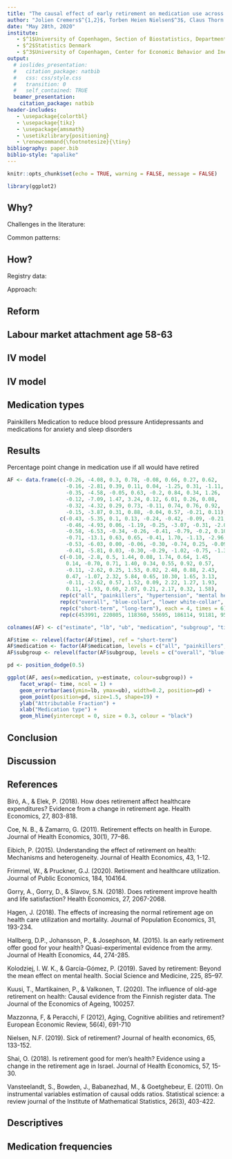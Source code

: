 ```yaml
--- 
title: "The causal effect of early retirement on medication use across sex and occupation: Evidence from Danish administrative data"
author: "Jolien Cremers$^{1,2}$, Torben Heien Nielsen$^3$, Claus Thorn Ekstrøm$^1$"
date: "May 28th, 2020"
institute: 
   - $^1$University of Copenhagen, Section of Biostatistics, Department of Public Health
   - $^2$Statistics Denmark
   - $^3$University of Copenhagen, Center for Economic Behavior and Inequality, Department of Economics
output:
  # ioslides_presentation:
  #   citation_package: natbib
  #   css: css/style.css
  #   transition: 0
  #   self_contained: TRUE
  beamer_presentation:
    citation_package: natbib
header-includes:
   - \usepackage{colortbl}   
   - \usepackage{tikz}
   - \usepackage{amsmath}
   - \usetikzlibrary{positioning}
   - \renewcommand{\footnotesize}{\tiny}
bibliography: paper.bib
biblio-style: "apalike"
---
```


```r
knitr::opts_chunk$set(echo = TRUE, warning = FALSE, message = FALSE)
```

```r
library(ggplot2)
```

## Why? 

Challenges in the literature:

\begin{itemize}
\item Directionality, size, reverse causality
\item Adequate measures of health
\end{itemize}

Common patterns:

\begin{itemize}
\item self-reported health based studies: positive effect\footnote{e.g. Coe \& Zamarro (2011), Eibich (2015), Shai (2018), Gorry, Gorry \& Slavov (2018)}
\item administrative data: decline in doctors' appointments and hospital utilization\footnote{Bíró \& Elek (2018), Nielsen (2019), Frimmel \& Pruckner (2020), Perdrix (2020), Hallberg, Johansson \& Josephson (2015), Kuusi, Martikainen \& Valkonen (2020)}
\item mental health \& medication use: mixed results\footnote{Coe \& Zamarro (2011), Mazzonna \& Peracci (2012), Kolodziej \& García-Gómez (2019), Biró \& Elek (2018), Hagen (2018), Perdrix (2020), Gorry et.al. (2018), Frimmel \& Pruckner (2020)}
\end{itemize}


## How?

Registry data:
\begin{itemize}
\item large administrative data source
\item specific health conditions
\item monthly data
\end{itemize}


Approach:

\begin{itemize}
\item recent reform --> eligibility age enforced by law instead of (financial) incentives --> improved identifiability 
\item heterogeneity by occupation, sex, medication types
\item improved IV technique for binary outcomes\footnote{g-estimation, Vansteelandt, Bowden, Babnezhad \& Ghoetghebeur (2011)}
\end{itemize}


## Reform

\begin{table}
\centering
\caption{Ages at which Early Retirement Pension (ERP) is available according to date of birth.}
\begin{tabular}{ ll }
\hline\hline
 Date of Birth & ERP age \\ \hline
 $<$ 1954 & 60 \\  
 $\geq$ 01-January-1954 & 60.5 \\   
 $\geq$ 01-July-1954 & 61 \\   
 $\geq$ 01-January-1955 & 61.5 \\   
 $\geq$ 01-July-1955 & 62 \\     
 $\geq$ 01-January-1956 & 62.5 \\  
 $\geq$ 01-July-1956 & 63 \\         
 $\geq$ 01-January-1959 & 63.5 \\
 $\geq$ 01-July-1959 & 64 \\   
 $>$ 1963 & computed in relation \\
 & to life expectancy \\\hline\hline
\end{tabular}
\label{tab:ERP_age}
\end{table}


## Labour market attachment age 58-63

\begin{figure}
 \centering
  \includegraphics[width = 0.7\linewidth]{Plots/Pop_tilstand_prop_new.pdf}
  \label{fig:attachment_pop}
\end{figure}



## IV model


\begin{columns}
\begin{column}{0.48\textwidth}

\begin{figure}
\label{fig:dagreal}
\centering
	\large{\begin{tikzpicture}[%
		->,
		>=stealth,
		node distance=1cm,
		pil/.style={
			->,
			thick,
			shorten =2pt,}
		]
		\node (1) {YOB};
		\node[right=of 1] (2) {ERP};
		\node[below right = of 1](3){S, O, MH};
		\node[above right = of 2](4){UC};
		\node[right=of 2] (5) {MED};
		\draw [->] (1) to (2);
		\draw [->] (2) to (5);
		\draw [->] (3) to (2);
		\draw [->] (3) to (5);
		\draw [->] (4) to (2);
		\draw [->] (4) to (5);
	\end{tikzpicture}}
\end{figure}

\end{column}
\begin{column}{0.48\textwidth}
\begin{itemize}

\item ERP: retirement between age 60-60.5
\item YOB: year of birth, pre-1954 (unaffected cohorts) or $\geq$ 1954 (affected cohorts)
\item MED: medication use between age 60-60.5 (short-term) or 60-63 (long-term)
\item MH: medication use between age 59.5-60, 0, $\leq$7, $\leq$31 or >31 daily defined doses a month
\item S: sex (male/female)
\item O: longest held occupation type between age 45-55.

\end{itemize}
\end{column}
\end{columns}


## IV model

\begin{align}\label{eq:tsls}\nonumber
&P(\text{MED}_{i} = 1) = logit^{-1}(\beta_0 + \beta_1\text{ERP}_i + \beta_2\text{S}_i + \beta_3\text{O}_i + \beta_4\text{MH}_i) \\ \nonumber
&P(\text{ERP}_i = 1) =  logit^{-1}(\gamma_0 + \gamma_1\text{YOB}_i + \gamma_2\text{S}_i + \gamma_3\text{O}_i + \gamma_4\text{MH}_i)
\end{align}


## Medication types

Painkillers\footnote{M02AA, N02A, N02B (antiinflammatory preparations, non-steroids for topical use, opioids, other analgesics and antipyretics) N02BE01, N02BE05, N02BA01, N02BA51, N02BB51 and 200 mg M01AE01 are not included} 
\begin{itemize} 
\item musculosceletal disorders 
\end{itemize} 

Medication to reduce blood pressure\footnote{C02, C03, C07, C08, C09 (antihypertensives, diuretics, beta blocking agents, calcium channel blockers, agents acting on the renin-angiotensin system)}
\begin{itemize} 
\item job strain
\item control over work
\end{itemize} 

Antidepressants and medications for anxiety and sleep disorders\footnote{N05B N05C, N06A, N06C (anxiolytics, hypnotics and sedatives, antidepressants, psycholeptics and psychoanaleptics in combination)}
\begin{itemize} 
\item stress
\item low physical activity
\item shift work and insomnia
\end{itemize} 










## Results

Percentage point change in medication use if all would have retired

```r
AF <- data.frame(c(-0.26, -4.08, 0.3, 0.78, -0.08, 0.66, 0.27, 0.62,
                   -0.16, -2.81, 0.39, 0.11, 0.04, -1.25, 0.31, -1.11,
                   -0.35, -4.58, -0.05, 0.63, -0.2, 0.84, 0.34, 1.26,
                   -0.12, -7.09, 1.47, 3.24, 0.12, 6.01, 0.26, 0.08, 
                   -0.32, -4.32, 0.29, 0.73, -0.11, 0.74, 0.76, 0.92,
                   -0.15, -3.87, 0.31, 0.88, -0.04, 0.57, -0.21, 0.11),
                 c(-0.43, -5.35, 0.1, 0.13, -0.24, -0.42, -0.09, -0.21, 
                   -0.46, -4.93, 0.06, -1.19, -0.25, -3.07, -0.31, -2.08,
                   -0.58, -6.53, -0.34, -0.26, -0.41, -0.79, -0.2, 0.10,
                   -0.71, -13.1, 0.63, 0.65, -0.41, 1.70, -1.13, -2.96,
                   -0.53, -6.03, 0.00, -0.06, -0.30, -0.74, 0.25, -0.09,
                   -0.41, -5.81, 0.03, -0.30, -0.29, -1.02, -0.75, -1.36),
                 c(-0.10, -2.8, 0.5, 1.44, 0.08, 1.74, 0.64, 1.45,
                   0.14, -0.70, 0.71, 1.40, 0.34, 0.55, 0.92, 0.57,
                   -0.11, -2.62, 0.25, 1.53, 0.02, 2.48, 0.88, 2.43,
                   0.47, -1.07, 2.32, 5.84, 0.65, 10.30, 1.65, 3.13,
                   -0.11, -2.62, 0.57, 1.52, 0.09, 2.22, 1.27, 1.93,
                   0.11, -1.93, 0.60, 2.07, 0.21, 2.17, 0.32, 1.58),
                 rep(c("all", "painkillers", "hypertension", "mental health"), 12),
                 rep(c("overall", "blue-collar", "lower white-collar", "upper white-collar", "females", "males"), each = 8),
                 rep(c("short-term", "long-term"), each = 4, times = 6),
                 rep(c(453991, 220805, 118360, 55695, 186114, 91181, 95656, 46326, 222659, 108317, 231332, 112488), each = 4))

colnames(AF) <- c("estimate", "lb", "ub", "medication", "subgroup", "time", "sample size")

AF$time <- relevel(factor(AF$time), ref = "short-term")
AF$medication <- factor(AF$medication, levels = c("all", "painkillers", "hypertension", "mental health"))
AF$subgroup <- relevel(factor(AF$subgroup, levels = c("overall", "blue-collar", "lower white-collar", "upper white-collar", "females", "males")), ref = "overall")

pd <- position_dodge(0.5)

ggplot(AF, aes(x=medication, y=estimate, colour=subgroup)) + 
    facet_wrap(~ time, ncol = 1) +
    geom_errorbar(aes(ymin=lb, ymax=ub), width=0.2, position=pd) +
    geom_point(position=pd, size=1.5, shape=19) +
    ylab("Attributable Fraction") +
    xlab("Medication type") +
    geom_hline(yintercept = 0, size = 0.3, colour = "black")

```


## Conclusion

\begin{itemize}
\item Decrease in overall medication use and use of painkillers
\item Heterogeneous effects across medication and population groups
\item Effect not persistent long term
\end{itemize}

## Discussion

\begin{itemize}
\item Upper white-collar, income/wealth effects
\item No long-term effects?
\item Effects on amount of medication use (IV models for count/zero-inflated outcomes)
\item Different types of medication, split up mental health medication?
\end{itemize}

## References {.allowframebreaks}

Bíró, A., & Elek, P. (2018). How does retirement affect healthcare expenditures? Evidence from a change in retirement age. Health Economics, 27, 803-818.

Coe, N. B., & Zamarro, G. (2011). Retirement effects on health in Europe. Journal of Health Economics, 30(1), 77–86.

Eibich, P. (2015). Understanding the effect of retirement on health: Mechanisms and heterogeneity. Journal of Health Economics, 43, 1-12.

Frimmel, W., & Pruckner, G.J. (2020). Retirement and healthcare utilization. Journal of Public Economics, 184, 104164.

Gorry, A., Gorry, D., & Slavov, S.N. (2018). Does retirement improve health and life satisfaction? Health Economics, 27, 2067-2068.

Hagen, J. (2018). The effects of increasing the normal retirement age on health care utilization and mortality. Journal of Population Economics, 31, 193-234. 

Hallberg, D.P., Johansson, P., & Josephson, M. (2015). Is an early retirement offer good for your health? Quasi-experimental evidence from the army. Journal of Health Economics, 44, 274-285.

Kolodziej, I. W. K., & García-Gómez, P. (2019). Saved by retirement: Beyond the mean effect on mental health. Social Science and Medicine, 225, 85–97.

Kuusi, T., Martikainen, P., & Valkonen, T. (2020). The influence of old-age retirement on health: Causal evidence from the Finnish register data. The Journal of the Economics of Ageing, 100257.

Mazzonna, F, & Peracchi, F (2012), Aging, Cognitive abilities and retirement? European Economic Review, 56(4), 691-710

Nielsen, N.F. (2019). Sick of retirement? Journal of health economics, 65, 133-152.

Shai, O. (2018). Is retirement good for men’s health? Evidence using a change in the retirement age in Israel. Journal of Health Economics, 57, 15-30.

Vansteelandt, S., Bowden, J., Babanezhad, M., & Goetghebeur, E. (2011). On instrumental variables estimation of causal odds ratios. Statistical science: a review journal of the Institute of Mathematical Statistics, 26(3), 403-422.

## Descriptives

\begin{figure}
 \centering
  \includegraphics[width = 0.9\linewidth]{Plots/Descriptives.png}
  \label{fig:descriptives}
\end{figure}

## Medication frequencies

\begin{table}
\centering
\tiny
\caption{Most frequently used types of prescription medication ($\leq$15\%) in the period 2008-2017 among individuals aged 58-63 that have used prescription medication at least once.}
\begin{tabular}{ lll }
\hline\hline
 medication type (ATC) & percentage & subtypes ($\leq$10\%)\\ \hline
 antiinfectives for systemic use (J01) & 68\% & penicillins \\
 antiinflammatory and antirheumatic products (M01) & 46\% & ibuprofen\\
 analgesics (N02) & 45\% & paracetamol, tramadol \\
 agents acting on the renin-angiotensin system (C09) & 32\% & ACE inhibitors (plain), \\
 & & Angiotensin II receptor blockers (plain)\\
 lipid modifying agents (C10) & 30\% & HMG C0A reductase inhibitors\\
 drugs for acid related disorders (A02) & 29\% & proton pump inhibitors\\
 opthalmologicals (S01) & 28\%& antibiotics\\
 corticosteroids, dermatological preparations (D07) & 28\% & corticosteroids, (potent, group III) \\
 psycholeptics (N05) & 21\% & benzodiazepine derivatives + related drugs \\
 antithrombotic agents (B01) & 21\%& platelet aggregation inhibitors\\
 diuretics (C03) & 20\%& thiazides and potassium in combination\\
 calcium channel blockers (C08) & 19\% & dihydropyridine derivatives\\
 antifungals for dermatological use (D01) & 17\%& imidazole and triazole derivatives\\
 beta blocking agents (C07) & 17\% & beta blocking agents (selective)\\
 psychoanaleptics (N06) & 17\% & selective serotonin reuptake inhibitors\\
 drugs for obstructive airway diseases (R03) & 16\% & selective beta-2-adrenoreceptor agonists\\
 cough and cold preparations (R05) & 16\% & -\\
 sex hormones and modulators of the genital system (G03) & 15\%& estradiol\\
 \hline\hline 
\end{tabular}
\label{tab:MED_freq}
\end{table}





